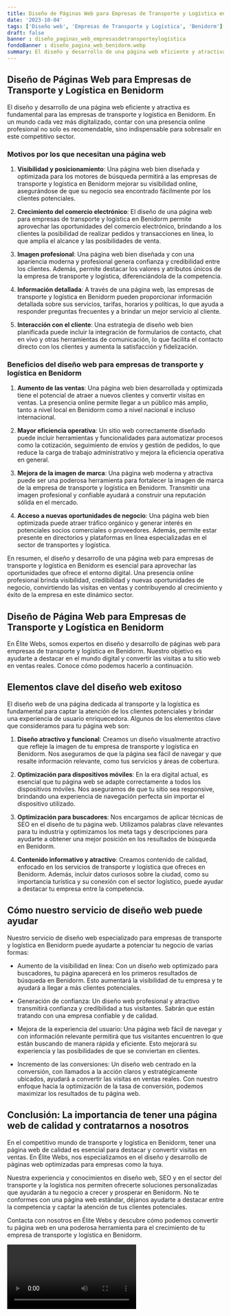 ```yaml
---
title: Diseño de Páginas Web para Empresas de Transporte y Logística en Benidorm
date: '2023-10-04'
tags: ['Diseño web', 'Empresas de Transporte y Logística', 'Benidorm']
draft: false
banner : diseño_paginas_web_empresasdetransporteylogística
fondoBanner : diseño_pagina_web_benidorm.webp
summary: El diseño y desarrollo de una página web eficiente y atractiva es fundamental para las empresas de transporte y logística en Benidorm. En un mundo cada vez más digitalizado, contar con una presencia online profesional no solo es recomendable, sino indispensable para sobresalir en este competitivo sector.
---
```


## Diseño de Páginas Web para Empresas de Transporte y Logística en Benidorm

El diseño y desarrollo de una página web eficiente y atractiva es fundamental para las empresas de transporte y logística en Benidorm. En un mundo cada vez más digitalizado, contar con una presencia online profesional no solo es recomendable, sino indispensable para sobresalir en este competitivo sector.

### Motivos por los que necesitan una página web

1. **Visibilidad y posicionamiento**: Una página web bien diseñada y optimizada para los motores de búsqueda permitirá a las empresas de transporte y logística en Benidorm mejorar su visibilidad online, asegurándose de que su negocio sea encontrado fácilmente por los clientes potenciales.

2. **Crecimiento del comercio electrónico**: El diseño de una página web para empresas de transporte y logística en Benidorm permite aprovechar las oportunidades del comercio electrónico, brindando a los clientes la posibilidad de realizar pedidos y transacciones en línea, lo que amplía el alcance y las posibilidades de venta.

3. **Imagen profesional**: Una página web bien diseñada y con una apariencia moderna y profesional genera confianza y credibilidad entre los clientes. Además, permite destacar los valores y atributos únicos de la empresa de transporte y logística, diferenciándola de la competencia.

4. **Información detallada**: A través de una página web, las empresas de transporte y logística en Benidorm pueden proporcionar información detallada sobre sus servicios, tarifas, horarios y políticas, lo que ayuda a responder preguntas frecuentes y a brindar un mejor servicio al cliente.

5. **Interacción con el cliente**: Una estrategia de diseño web bien planificada puede incluir la integración de formularios de contacto, chat en vivo y otras herramientas de comunicación, lo que facilita el contacto directo con los clientes y aumenta la satisfacción y fidelización.

### Beneficios del diseño web para empresas de transporte y logística en Benidorm

1. **Aumento de las ventas**: Una página web bien desarrollada y optimizada tiene el potencial de atraer a nuevos clientes y convertir visitas en ventas. La presencia online permite llegar a un público más amplio, tanto a nivel local en Benidorm como a nivel nacional e incluso internacional.

2. **Mayor eficiencia operativa**: Un sitio web correctamente diseñado puede incluir herramientas y funcionalidades para automatizar procesos como la cotización, seguimiento de envíos y gestión de pedidos, lo que reduce la carga de trabajo administrativo y mejora la eficiencia operativa en general.

3. **Mejora de la imagen de marca**: Una página web moderna y atractiva puede ser una poderosa herramienta para fortalecer la imagen de marca de la empresa de transporte y logística en Benidorm. Transmitir una imagen profesional y confiable ayudará a construir una reputación sólida en el mercado.

4. **Acceso a nuevas oportunidades de negocio**: Una página web bien optimizada puede atraer tráfico orgánico y generar interés en potenciales socios comerciales o proveedores. Además, permite estar presente en directorios y plataformas en línea especializadas en el sector de transportes y logística.

En resumen, el diseño y desarrollo de una página web para empresas de transporte y logística en Benidorm es esencial para aprovechar las oportunidades que ofrece el entorno digital. Una presencia online profesional brinda visibilidad, credibilidad y nuevas oportunidades de negocio, convirtiendo las visitas en ventas y contribuyendo al crecimiento y éxito de la empresa en este dinámico sector.

<GifSeo />

<Cta />

## Diseño de Página Web para Empresas de Transporte y Logística en Benidorm

En Élite Webs, somos expertos en diseño y desarrollo de páginas web para empresas de transporte y logística en Benidorm. Nuestro objetivo es ayudarte a destacar en el mundo digital y convertir las visitas a tu sitio web en ventas reales. Conoce cómo podemos hacerlo a continuación.

## Elementos clave del diseño web exitoso

El diseño web de una página dedicada al transporte y la logística es fundamental para captar la atención de los clientes potenciales y brindar una experiencia de usuario enriquecedora. Algunos de los elementos clave que consideramos para tu página web son:

1. **Diseño atractivo y funcional**: Creamos un diseño visualmente atractivo que refleje la imagen de tu empresa de transporte y logística en Benidorm. Nos aseguramos de que la página sea fácil de navegar y que resalte información relevante, como tus servicios y áreas de cobertura.

2. **Optimización para dispositivos móviles**: En la era digital actual, es esencial que tu página web se adapte correctamente a todos los dispositivos móviles. Nos aseguramos de que tu sitio sea responsive, brindando una experiencia de navegación perfecta sin importar el dispositivo utilizado.

3. **Optimización para buscadores**: Nos encargamos de aplicar técnicas de SEO en el diseño de tu página web. Utilizamos palabras clave relevantes para tu industria y optimizamos los meta tags y descripciones para ayudarte a obtener una mejor posición en los resultados de búsqueda en Benidorm.

4. **Contenido informativo y atractivo**: Creamos contenido de calidad, enfocado en los servicios de transporte y logística que ofreces en Benidorm. Además, incluir datos curiosos sobre la ciudad, como su importancia turística y su conexión con el sector logístico, puede ayudar a destacar tu empresa entre la competencia.

## Cómo nuestro servicio de diseño web puede ayudar

Nuestro servicio de diseño web especializado para empresas de transporte y logística en Benidorm puede ayudarte a potenciar tu negocio de varias formas:

- Aumento de la visibilidad en línea: Con un diseño web optimizado para buscadores, tu página aparecerá en los primeros resultados de búsqueda en Benidorm. Esto aumentará la visibilidad de tu empresa y te ayudará a llegar a más clientes potenciales.

- Generación de confianza: Un diseño web profesional y atractivo transmitirá confianza y credibilidad a tus visitantes. Sabrán que están tratando con una empresa confiable y de calidad.

- Mejora de la experiencia del usuario: Una página web fácil de navegar y con información relevante permitirá que tus visitantes encuentren lo que están buscando de manera rápida y eficiente. Esto mejorará su experiencia y las posibilidades de que se conviertan en clientes.

- Incremento de las conversiones: Un diseño web centrado en la conversión, con llamados a la acción claros y estratégicamente ubicados, ayudará a convertir las visitas en ventas reales. Con nuestro enfoque hacia la optimización de la tasa de conversión, podemos maximizar los resultados de tu página web.

## Conclusión: La importancia de tener una página web de calidad y contratarnos a nosotros

En el competitivo mundo de transporte y logística en Benidorm, tener una página web de calidad es esencial para destacar y convertir visitas en ventas. En Élite Webs, nos especializamos en el diseño y desarrollo de páginas web optimizadas para empresas como la tuya.

Nuestra experiencia y conocimientos en diseño web, SEO y en el sector del transporte y la logística nos permiten ofrecerte soluciones personalizadas que ayudarán a tu negocio a crecer y prosperar en Benidorm. No te conformes con una página web estándar, déjanos ayudarte a destacar entre la competencia y captar la atención de tus clientes potenciales.

Contacta con nosotros en Élite Webs y descubre cómo podemos convertir tu página web en una poderosa herramienta para el crecimiento de tu empresa de transporte y logística en Benidorm.

<Video />

<CtaBot job='Empresas de Transporte y Logística' city='Benidorm'/>

<Gmaps query='Benidorm+españa+maps' />
